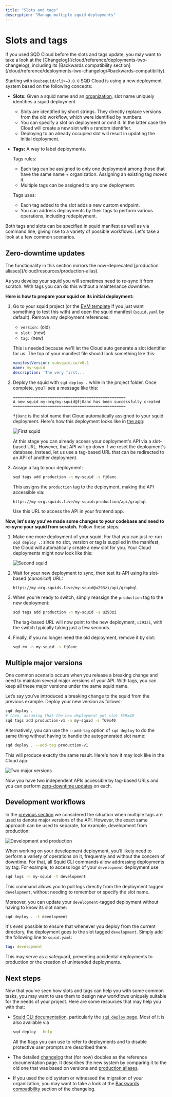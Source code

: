 ```yaml
---
title: "Slots and tags"
description: "Manage multiple squid deployments"
---
```


# Slots and tags

<Tip>
If you used SQD Cloud before the slots and tags update, you may want to take a look at the [Changelog](/cloud/reference/deployments-two-changelog), including its [Backwards compatibility section](/cloud/reference/deployments-two-changelog/#backwards-compatibility).
</Tip>

Starting with `@subsquid/cli>=3.0.0` SQD Cloud is using a new deployment system based on the following concepts:

* **Slots:** Given a squid name and an [organization](/cloud/resources/organizations), slot name uniquely identifies a squid deployment.
  - Slots are identified by short strings. They directly replace versions from the old workflow, which were identified by numbers.
  - You can specify a slot on deployment or omit it. In the latter case the Cloud will create a new slot with a random identifier.
  - Deploying to an already occupied slot will result in updating the initial deployment.
* **Tags:** A way to label deployments.

  Tags rules:
  - Each tag can be assigned to only one deployment among those that have the same name + organization. Assigning an existing tag _moves_ it.
  - Multiple tags can be assigned to any one deployment.

  Tags uses:
  - Each tag added to the slot adds a new custom endpoint.
  - You can address deployments by their tags to perform various operations, including redeployment.

Both tags and slots can be specified in squid manifest as well as via command line, giving rise to a variety of possible workflows. Let's take a look at a few common scenarios.

## Zero-downtime updates

<Info>
The functionality in this section mirrors the now-deprecated [production aliases](/cloud/resources/production-alias).
</Info>

As you develop your squid you will sometimes need to re-sync it from scratch. With tags you can do this without a maintenance downtime.

**Here is how to prepare your squid on its initial deployment:**

1. Go to your squid project (or the [EVM template](https://github.com/subsquid-labs/squid-evm-template/) if you just want something to test this with) and open the squid manifest (`squid.yaml` by default). Remove any deployment references:

   * `version:` (old)
   * `slot:` (new)
   * `tag:` (new)

   This is needed because we'll let the Cloud auto generate a slot identifier for us. The top of your manifest file should look something like this:
   ```yaml
   manifestVersion: subsquid.io/v0.1
   name: my-squid
   description: 'The very first...
   ```

2. Deploy the squid with `sqd deploy .` while in the project folder. Once complete, you’ll see a message like this:
   ```
   =================================================
   A new squid my-org/my-squid@fj0anc has been successfully created
   =================================================
   ```
   `fj0anc` is the slot name that Cloud automatically assigned to your squid deployment. Here's how this deployment looks like in [the app](https://app.subsquid.io/squids):

   ![First squid](./slots-and-tags-first-squid.png)

   At this stage you can already access your deployment's API via a slot-based URL. However, that API will go down if we reset the deployment's database. Instead, let us use a tag-based URL that can be redirected to an API of another deployment.

3. Assign a tag to your deployment:
   ```bash
   sqd tags add production -n my-squid -s fj0anc
   ```
   This assigns the `production` tag to the deployment, making the API accessible via:
   ```
   https://my-org.squids.live/my-squid:production/api/graphql
   ```
   Use this URL to access the API in your frontend app.

**Now, let's say you've made some changes to your codebase and need to re-sync your squid from scratch.** Follow these steps:

1. Make one more deployment of your squid. For that you can just re-run `sqd deploy .`: since no slot, version or tag is supplied in the manifest, the Cloud will automatically create a new slot for you. Your Cloud deployments might now look like this:

   ![Second squid](./slots-and-tags-second-squid.png)

2. Wait for your new deployment to sync, then test its API using its slot-based (_canonical_) URL:
   ```
   https://my-org.squids.live/my-squid@u293zi/api/graphql
   ```

3. When you're ready to switch, simply reassign the `production` tag to the new deployment:
   ```bash
   sqd tags add production -n my-squid -s u293zi
   ```
   The tag-based URL will now point to the new deployment, `u293zi`, with the switch typically taking just a few seconds.

4. Finally, if you no longer need the old deployment, remove it by slot:
   ```bash
   sqd rm -n my-squid -s fj0anc
   ```

## Multiple major versions

One common scenario occurs when you release a breaking change and need to maintain several major versions of your API. With tags, you can keep all these major versions under the same squid name.

Let’s say you’ve introduced a breaking change to the squid from the previous example. Deploy your new version as follows:

```bash
sqd deploy .
# then, assuming that the new deployment got slot f69x40
sqd tags add production-v1 -n my-squid -s f69x40
```
Alternatively, you can use the `--add-tag` option of `sqd deploy` to do the same thing without having to handle the autogenerated slot name:
```bash
sqd deploy . --add-tag production-v1
```
This will produce exactly the same result. Here's how it may look like in the Cloud app:

![Two major versions](./slots-and-tags-two-major-versions.png)

Now you have two independent APIs accessible by tag-based URLs and you can perform [zero-downtime updates](#zero-downtime-updates) on each.

## Development workflows

In the [previous section](#multiple-major-versions) we considered the situation when multiple tags are used to denote major versions of the API. However, the exact same approach can be used to separate, for example, development from production:

![Development and production](./slots-and-tags-development-and-production.png)

When working on your development deployment, you’ll likely need to perform a variety of operations on it, frequently and without the concern of downtime. For that, all Squid CLI commands allow addressing deployments by tag. For example, to access logs of your `development` deployment use

```bash
sqd logs -n my-squid -t development
```
This command allows you to pull logs directly from the deployment tagged `development`, without needing to remember or specify the slot name.

Moreover, you can update your `development`-tagged deployment without having to know its slot name:
```bash
sqd deploy . -t development
```
It's even possible to ensure that whenever you deploy from the current directory, the deployment goes to the slot tagged `development`. Simply add the following line to `squid.yaml`:
```yaml
tag: development
```
This may serve as a safeguard, preventing accidental deployments to production or the creation of unintended deployments.

## Next steps

Now that you've seen how slots and tags can help you with some common tasks, you may want to use them to design new workflows uniquely suitable for the needs of your project. Here are some resources that may help you with that:

- [Squid CLI documentation](/squid-cli), particularly the [`sqd deploy` page](/squid-cli/deploy). Most of it is also available via
  ```bash
  sqd deploy --help
  ```
  All the flags you can use to refer to deployments and to disable protective user prompts are described there.

- The detailed [changelog](/cloud/reference/deployments-two-changelog) that (for now) doubles as the reference documentation page. It describes the new system by comparing it to the old one that was based on versions and [production aliases](/cloud/resources/production-alias).

- If you used the old system or witnessed the migration of your organization, you may want to take a look at the [Backwards compatibility](/cloud/reference/deployments-two-changelog/#backwards-compatibility) section of the changelog.

